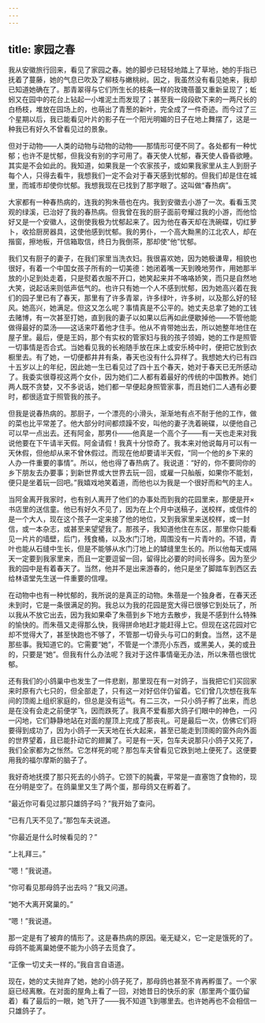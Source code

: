 ```yaml
---
---
---
```

title: 家园之春
---




我从安徽旅行回来，看见了家园之春。她的脚步已轻轻地踏上了草地，她的手指已抚着了蔓藤，她的气息已吹及了柳枝与嫩桃树。因之，我虽然没有看见她来，我却已知道她确在了。那青翠得与它们所生长的枝条一样的玫瑰蓓蕾又重新呈现了；蚯蚓又在园中的花台上钻起一小堆泥土而发现了；甚至我一段段砍下来的一两尺长的白杨枝，堆放在园场上的，也萌出了青葱的新叶，完全成了一件奇迹。而今过了三个星期以后，我已能看见叶片的影子在一个阳光明媚的日子在地上舞摆了，这是一种我已有好久不曾看见过的景象。

但对于动物——人类的动物与动物的动物——那情形可便不同了。各处都有一种忧郁；也许不是忧郁，但我没有别的字可用了。春天使人忧郁，春天使人昏昏欲睡。其实是不会如此的。我知道，如果我是一个农家孩子，或如果我家里从主人到厨子每个人，只得去看牛，我想我们一定不会对于春天感到忧郁的。但我们却是住在城里，而城市却使你忧郁。我想我现在已找到了那字眼了。这叫做“春热病”。

大家都有一种春热病的，连我的狗朱蓓也在内。我到安徽去小游了一次。看看玉灵观的绿溪，已治好了我的春热病。但我曾在我的厨子面前夸耀过我的小游，而他恰好又是一个安徽人，这倒使我极为忧郁起来了。因为他在春天却在洗碗碟，切红萝卜，收拾厨房器具，这使他感到忧郁。我的男仆，一个高大黝黑的江北农人，却在揩窗，擦地板，开信箱取信，终日为我倒茶，那却使“他”忧郁。

我们又有厨子的妻子，在我们家里当洗衣妇。我很喜欢她，因为她极谦卑，相貌也很好，有着一个中国女孩子所有的一切美德：她闭着嘴一天到晚地劳作，用她那半放的小足到处走着，只是熨着衣服不开口，她笑起来并不咯咯娇笑，而只是自然地大笑，说起话来则低声低气的。也许只有她一个人不感到忧郁，因为她高兴着在我们的园子里已有了春天，那里有了许多青翠，许多绿叶，许多树，以及那么好的轻风。她高兴，她满足。但这又怎么呢？事情真是不公平的。她丈夫总拿了她的工钱去赌博，有一次甚至打她，直到我的妻子以如果以后再如此便歇掉他——不管他能做得最好的菜汤——这话来吓着他才住手。他从不肯带她出去，所以她整年地住在屋子里。最后，便是王妈，那个有实权的管家妇与我的孩子领姆，她的工作是照管一切事情是否合式。当她看见我的长袍随手放在床上或安乐椅中时，便把它放到衣橱里去。有了她，一切便都井井有条，春天也没有什么异样了。我想她大约已有四十五岁以上的年纪，因此她一生已看见过了四十五个春天，她对于春天已无所感动了。我委实很尊视这两个女仆，因为她们二人都有着最好的传统的中国教养。她们两人既不贪婪，又不多说话，她们都一早便起身照管家事，而且她们二人遇有必要时，都很适宜于照管我的孩子。

但我是说春热病的。那厨子，一个漂亮的小滑头，渐渐地有点不耐于他的工作，做的菜也比平常差了。他大部分时间都烦躁不安，叫他的妻子洗着碗碟，以便他自己可以早一点出去。还有阿金，那男仆——他真是一个高个子——有一天也走来对我说他要在下午请半天假。阿金请假！我真十分惊奇了。我本来对他说每月可以有一天休假，但他却从来不曾休假过。而现在他却要请半天假，“同一个他的乡下来的人办一件重要的事情”。所以，他也得了春热病了。我说道：“好的，你不要同你的乡下朋友去办要事；到新世界或大世界去玩一回，或雇一只舢舨，如果你不能划，便只是坐着玩一回吧。”我嬉戏地笑着道，而他也以为我是一个很好而和气的主人。

当阿金离开我家时，也有别人离开了他们的办事处而到我的花园里来，那便是开×书店里的送信童。他已有好久不见了，因为在上个月中送稿子，送校样，或信件的是一个大人，现在这个孩子一定来接了他的地位，又到我家里来送校样，或一封信，或一本杂志，或甚至来望望我了。那孩子，我知道他住在东区，那里你只能看见一片片的墙壁，后门，残食桶，以及水门汀地，周围没有一片青叶的。不错，青叶也能从石缝中生长，但是不能够从水门汀地上的罅缝里生长的。所以他每天或隔天一定要到我家里来，而且一定要逗留一回，留得比必要的时间长得多。因为至少我的园中是有着春天了。当然，他并不是出来游春的，他只是坐了脚踏车到西区去给林语堂先生送一件重要的信哩。

在动物中也有一种忧郁的，我所说的是真正的动物。朱蓓是一个独身者，在春天还未到时，它是一条很满足的狗。我总以为我的花园是宽大得已很够它到处玩了，所以我从不放它出去，因为我如果牵了朱蓓到乡下地方去散步，我是不感到什么特殊的愉快的。而朱蓓又走得那么快，我得拼命地赶才能赶得上它。但现在这花园对它却不觉得大了，甚至快跑也不够了，不管那一切骨头与可口的剩食。当然，这不是那些事。我知道它的。它需要“她”，不管是一个漂亮小东西，或黑美人，美的或丑的，只要是“她”。但我有什么办法呢？我对于这件事情毫无办法，所以朱蓓也很忧郁。

还有我们的小鸽巢中也发生了一件悲剧，那里现在有一对鸽子，当我把它们买回家来时原有六七只的，但全部走了，只有这一对好侣伴仍留着。它们曾几次想在我车间的顶阁上组织家庭的，但总是没有运气。有二三次，一只小鸽子孵了出来，而总是在没有会走之前便学飞，因而跌死了。我真不爱看那大鸽子们眼中的神色，一闪一闪地，它们静静地站在对面的屋顶上完成了那丧礼。可是最后一次，仿佛它们将要得到成功了，因为小鸽子一天天地在长大起来，甚至已能走到顶阁的窗外向外面的世界望着，且已能扑动它的翅翼了。可是有一天，包车夫说那只小鸽子又死了，我们全家都为之怅然。它怎样死的呢？那包车夫曾看见它跌到地上便死了。这便要用我的福尔摩斯的脑子了。

我好奇地抚摸了那只死去的小鸽子。它颈下的肫囊，平常是一直塞饱了食物的，现在分明是空了。在鸽巢里又生了两个蛋，那母鸽又在孵着了。

“最近你可看见过那只雄鸽子吗？”我开始了查问。

“已有几天不见了。”那包车夫说道。

“你最近是什么时候看见的？”

“上礼拜三。”

“嗯！”我说道。

“你可看见那母鸽子出去吗？”我又问道。

“她不大离开窝巢的。”

“嗯！”我说道。

那一定是有了被弃的情形了。这是春热病的原因。毫无疑义，它一定是饿死的了。母鸽不能离巢她便不能为小鸽子去觅食了。

“正像一切丈夫一样的。”我自言自语道。

现在，她的丈夫抛弃了她，她的小鸽子死了，那母鸽也甚至不肯再孵蛋了。一个家庭已经离散。在对面的屋角上看了一回，对她昔日的快乐的家（那里两个蛋仍留着）看了最后的一眼，她飞开了——我不知道飞到哪里去。也许她再也不会相信一只雄鸽子了。
